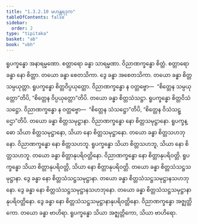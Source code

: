 ```yaml
---
title: "1.3.2.10 မဟန္တရဒုက"
tableOfContents: false
sidebar:
  order: 2
type: "tipitaka"
basket: "ab"
book: "vbh"
---
```



<DynamicBreadcrumb />

<Paragraph number="530" book="vbh">
ရူပက္ခန္ဓော အနာရမ္မဏော. စတ္တာရော ခန္ဓာ သာရမ္မဏာ. ဝိညာဏက္ခန္ဓော စိတ္တံ. စတ္တာရော ခန္ဓာ နော စိတ္တာ. တယော ခန္ဓာ စေတသိကာ. ဒွေ ခန္ဓာ အစေတသိကာ. တယော ခန္ဓာ စိတ္တသမ္ပယုတ္တာ. ရူပက္ခန္ဓော စိတ္တဝိပ္ပယုတ္တော. ဝိညာဏက္ခန္ဓော န ဝတ္တဗ္ဗော—  “စိတ္တေန သမ္ပယုတ္တော”တိပိ, “စိတ္တေန ဝိပ္ပယုတ္တော”တိပိ. တယော ခန္ဓာ စိတ္တသံသဋ္ဌာ. ရူပက္ခန္ဓော စိတ္တဝိသံသဋ္ဌော. ဝိညာဏက္ခန္ဓော န ဝတ္တဗ္ဗော—  “စိတ္တေန သံသဋ္ဌော”တိပိ, “စိတ္တေန ဝိသံသဋ္ဌော”တိပိ. တယော ခန္ဓာ စိတ္တသမုဋ္ဌာနာ. ဝိညာဏက္ခန္ဓော နော စိတ္တသမုဋ္ဌာနော. ရူပက္ခန္ဓော သိယာ စိတ္တသမုဋ္ဌာနော, သိယာ နော စိတ္တသမုဋ္ဌာနော. တယော ခန္ဓာ စိတ္တသဟဘုနော. ဝိညာဏက္ခန္ဓော နော စိတ္တသဟဘူ. ရူပက္ခန္ဓော သိယာ စိတ္တသဟဘူ, သိယာ နော စိတ္တသဟဘူ. တယော ခန္ဓာ စိတ္တာနုပရိဝတ္တိနော. ဝိညာဏက္ခန္ဓော နော စိတ္တာနုပရိဝတ္တိ. ရူပက္ခန္ဓော သိယာ စိတ္တာနုပရိဝတ္တိ, သိယာ နော စိတ္တာနုပရိဝတ္တိ. တယော ခန္ဓာ စိတ္တသံသဋ္ဌသမုဋ္ဌာနာ. ဒွေ ခန္ဓာ နော စိတ္တသံသဋ္ဌသမုဋ္ဌာနာ. တယော ခန္ဓာ စိတ္တသံသဋ္ဌသမုဋ္ဌာနသဟဘုနော. ဒွေ ခန္ဓာ နော စိတ္တသံသဋ္ဌသမုဋ္ဌာနသဟဘုနော. တယော ခန္ဓာ စိတ္တသံသဋ္ဌသမုဋ္ဌာနာနုပရိဝတ္တိနော. ဒွေ ခန္ဓာ နော စိတ္တသံသဋ္ဌသမုဋ္ဌာနာနုပရိဝတ္တိနော.
</Paragraph>

<Paragraph number="531" book="vbh">
ဝိညာဏက္ခန္ဓော အဇ္ဈတ္တိကော. တယော ခန္ဓာ ဗာဟိရာ. ရူပက္ခန္ဓော သိယာ အဇ္ဈတ္တိကော, သိယာ ဗာဟိရော.
</Paragraph>